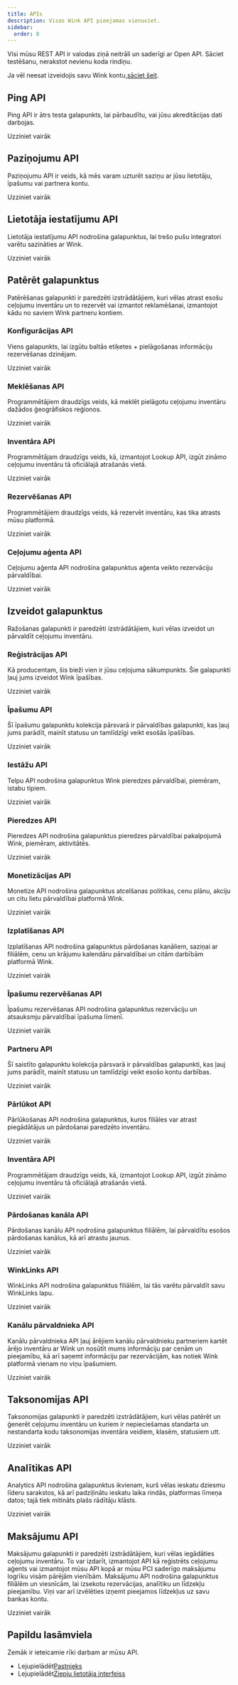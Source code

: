 ```yaml
---
title: APIs
description: Visas Wink API pieejamas vienuviet.
sidebar:
  order: 8
---
```


Visi mūsu REST API ir valodas ziņā neitrāli un saderīgi ar Open API. Sāciet testēšanu, nerakstot nevienu koda rindiņu.

Ja vēl neesat izveidojis savu Wink kontu,[sāciet šeit](/user/register).

## Ping API

Ping API ir ātrs testa galapunkts, lai pārbaudītu, vai jūsu akreditācijas dati darbojas.

<LinkButton href="https://docs.wink.travel/ping" variant="secondary" icon="external" target="_blank">
  Uzziniet vairāk
</LinkButton>


## Paziņojumu API

Paziņojumu API ir veids, kā mēs varam uzturēt saziņu ar jūsu lietotāju, īpašumu vai partnera kontu.

<LinkButton href="https://docs.wink.travel/notifications" variant="secondary" icon="external" target="_blank">
  Uzziniet vairāk
</LinkButton>


## Lietotāja iestatījumu API

Lietotāja iestatījumu API nodrošina galapunktus, lai trešo pušu integratori varētu sazināties ar Wink.

<LinkButton href="https://docs.wink.travel/user-settings" variant="secondary" icon="external" target="_blank">
  Uzziniet vairāk
</LinkButton>


## Patērēt galapunktus

Patērēšanas galapunkti ir paredzēti izstrādātājiem, kuri vēlas atrast esošu ceļojumu inventāru un to rezervēt vai izmantot reklamēšanai, izmantojot kādu no saviem Wink partneru kontiem.

### Konfigurācijas API

Viens galapunkts, lai izgūtu baltās etiķetes + pielāgošanas informāciju rezervēšanas dzinējam.

<LinkButton href="https://docs.wink.travel/engine-client" variant="secondary" icon="external" target="_blank">
  Uzziniet vairāk
</LinkButton>


### Meklēšanas API

Programmētājiem draudzīgs veids, kā meklēt pielāgotu ceļojumu inventāru dažādos ģeogrāfiskos reģionos.

<LinkButton href="https://docs.wink.travel/lookup" variant="secondary" icon="external" target="_blank">
  Uzziniet vairāk
</LinkButton>


### Inventāra API

Programmētājam draudzīgs veids, kā, izmantojot Lookup API, izgūt zināmo ceļojumu inventāru tā oficiālajā atrašanās vietā.

<LinkButton href="https://docs.wink.travel/inventory" variant="secondary" icon="external" target="_blank">
  Uzziniet vairāk
</LinkButton>


### Rezervēšanas API

Programmētājiem draudzīgs veids, kā rezervēt inventāru, kas tika atrasts mūsu platformā.

<LinkButton href="https://docs.wink.travel/booking" variant="secondary" icon="external" target="_blank">
  Uzziniet vairāk
</LinkButton>


### Ceļojumu aģenta API

Ceļojumu aģenta API nodrošina galapunktus aģenta veikto rezervāciju pārvaldībai.

<LinkButton href="https://docs.wink.travel/travel-agent" variant="secondary" icon="external" target="_blank">
  Uzziniet vairāk
</LinkButton>


## Izveidot galapunktus

Ražošanas galapunkti ir paredzēti izstrādātājiem, kuri vēlas izveidot un pārvaldīt ceļojumu inventāru.

### Reģistrācijas API

Kā producentam, šis bieži vien ir jūsu ceļojuma sākumpunkts. Šie galapunkti ļauj jums izveidot Wink īpašības.

<LinkButton href="https://docs.wink.travel/extranet/property/register" variant="secondary" icon="external" target="_blank">
  Uzziniet vairāk
</LinkButton>


### Īpašumu API

Šī īpašumu galapunktu kolekcija pārsvarā ir pārvaldības galapunkti, kas ļauj jums parādīt, mainīt statusu un tamlīdzīgi veikt esošās īpašības.

<LinkButton href="https://docs.wink.travel/extranet/property" variant="secondary" icon="external" target="_blank">
  Uzziniet vairāk
</LinkButton>


### Iestāžu API

Telpu API nodrošina galapunktus Wink pieredzes pārvaldībai, piemēram, istabu tipiem.

<LinkButton href="https://docs.wink.travel/extranet/facilities" variant="secondary" icon="external" target="_blank">
  Uzziniet vairāk
</LinkButton>


### Pieredzes API

Pieredzes API nodrošina galapunktus pieredzes pārvaldībai pakalpojumā Wink, piemēram, aktivitātēs.

<LinkButton href="https://docs.wink.travel/extranet/experiences" variant="secondary" icon="external" target="_blank">
  Uzziniet vairāk
</LinkButton>


### Monetizācijas API

Monetize API nodrošina galapunktus atcelšanas politikas, cenu plānu, akciju un citu lietu pārvaldībai platformā Wink.

<LinkButton href="https://docs.wink.travel/extranet/monetize" variant="secondary" icon="external" target="_blank">
  Uzziniet vairāk
</LinkButton>


### Izplatīšanas API

Izplatīšanas API nodrošina galapunktus pārdošanas kanāliem, saziņai ar filiālēm, cenu un krājumu kalendāru pārvaldībai un citām darbībām platformā Wink.

<LinkButton href="https://docs.wink.travel/extranet/distribution" variant="secondary" icon="external" target="_blank">
  Uzziniet vairāk
</LinkButton>


### Īpašumu rezervēšanas API

Īpašumu rezervēšanas API nodrošina galapunktus rezervāciju un atsauksmju pārvaldībai īpašuma līmenī.

<LinkButton href="https://docs.wink.travel/extranet/booking" variant="secondary" icon="external" target="_blank">
  Uzziniet vairāk
</LinkButton>


### Partneru API

Šī saistīto galapunktu kolekcija pārsvarā ir pārvaldības galapunkti, kas ļauj jums parādīt, mainīt statusu un tamlīdzīgi veikt esošo kontu darbības.

<LinkButton href="https://docs.wink.travel/affiliate" variant="secondary" icon="external" target="_blank">
  Uzziniet vairāk
</LinkButton>


### Pārlūkot API

Pārlūkošanas API nodrošina galapunktus, kuros filiāles var atrast piegādātājus un pārdošanai paredzēto inventāru.

<LinkButton href="https://docs.wink.travel/affiliate/browse" variant="secondary" icon="external" target="_blank">
  Uzziniet vairāk
</LinkButton>


### Inventāra API

Programmētājam draudzīgs veids, kā, izmantojot Lookup API, izgūt zināmo ceļojumu inventāru tā oficiālajā atrašanās vietā.

<LinkButton href="https://docs.wink.travel/affiliate/inventory" variant="secondary" icon="external" target="_blank">
  Uzziniet vairāk
</LinkButton>


### Pārdošanas kanāla API

Pārdošanas kanālu API nodrošina galapunktus filiālēm, lai pārvaldītu esošos pārdošanas kanālus, kā arī atrastu jaunus.

<LinkButton href="https://docs.wink.travel/affiliate/sales-channel" variant="secondary" icon="external" target="_blank">
  Uzziniet vairāk
</LinkButton>


### WinkLinks API

WinkLinks API nodrošina galapunktus filiālēm, lai tās varētu pārvaldīt savu WinkLinks lapu.

<LinkButton href="https://docs.wink.travel/affiliate/winklinks" variant="secondary" icon="external" target="_blank">
  Uzziniet vairāk
</LinkButton>


### Kanālu pārvaldnieka API

Kanālu pārvaldnieka API ļauj ārējiem kanālu pārvaldnieku partneriem kartēt ārējo inventāru ar Wink un nosūtīt mums informāciju par cenām un pieejamību, kā arī saņemt informāciju par rezervācijām, kas notiek Wink platformā vienam no viņu īpašumiem.

<LinkButton href="https://docs.wink.travel/channel-manager" variant="secondary" icon="external" target="_blank">
  Uzziniet vairāk
</LinkButton>


## Taksonomijas API

Taksonomijas galapunkti ir paredzēti izstrādātājiem, kuri vēlas patērēt un ģenerēt ceļojumu inventāru un kuriem ir nepieciešamas standarta un nestandarta kodu taksonomijas inventāra veidiem, klasēm, statusiem utt.

<LinkButton href="https://docs.wink.travel/reference" variant="secondary" icon="external" target="_blank">
  Uzziniet vairāk
</LinkButton>


## Analītikas API

Analytics API nodrošina galapunktus ikvienam, kurš vēlas ieskatu dziesmu līderu sarakstos, kā arī padziļinātu ieskatu laika rindās, platformas līmeņa datos; tajā tiek mitināts plašs rādītāju klāsts.

<LinkButton href="https://docs.wink.travel/analytics" variant="secondary" icon="external" target="_blank">
  Uzziniet vairāk
</LinkButton>


## Maksājumu API

Maksājumu galapunkti ir paredzēti izstrādātājiem, kuri vēlas iegādāties ceļojumu inventāru. To var izdarīt, izmantojot API kā reģistrēts ceļojumu aģents vai izmantojot mūsu API kopā ar mūsu PCI saderīgo maksājumu logrīku visām pārējām vienībām.
Maksājumu API nodrošina galapunktus filiālēm un viesnīcām, lai izsekotu rezervācijas, analītiku un līdzekļu pieejamību. Viņi var arī izvēlēties izņemt pieejamos līdzekļus uz savu bankas kontu.

<LinkButton href="https://docs.wink.travel/payment" variant="secondary" icon="external" target="_blank">
  Uzziniet vairāk
</LinkButton>


## Papildu lasāmviela

Zemāk ir ieteicamie rīki darbam ar mūsu API.

* Lejupielādēt[Pastnieks](https://www.postman.com)
* Lejupielādēt[Ziepju lietotāja interfeiss](https://www.soapui.org)

